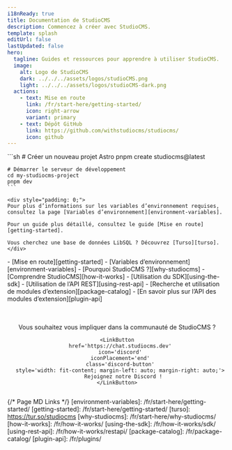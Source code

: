 ```yaml
---
i18nReady: true
title: Documentation de StudioCMS
description: Commencez à créer avec StudioCMS.
template: splash
editUrl: false
lastUpdated: false
hero:
  tagline: Guides et ressources pour apprendre à utiliser StudioCMS.
  image:
    alt: Logo de StudioCMS
    dark: ../../../assets/logos/studioCMS.png
    light: ../../../assets/logos/studioCMS-dark.png
  actions:
    - text: Mise en route
      link: /fr/start-here/getting-started/
      icon: right-arrow
      variant: primary
    - text: Dépôt GitHub
      link: https://github.com/withstudiocms/studiocms/
      icon: github
---
```



<Card title="Bienvenue sur StudioCMS" icon="seti:video">
  <Youtube id="Ukh3Zb9VjIM" />
</Card>

<CardGrid>

  <SplitCard title="Démarrage rapide" icon="rocket">
    ```sh
    # Créer un nouveau projet Astro
    pnpm create studiocms@latest

    # Démarrer le serveur de développement
    cd my-studiocms-project
    pnpm dev
    ```

    <div style="padding: 0;">
    Pour plus d’informations sur les variables d’environnement requises, consultez la page [Variables d’environnement][environment-variables].

    Pour un guide plus détaillé, consultez le guide [Mise en route][getting-started].

    Vous cherchez une base de données LibSQL ? Découvrez [Turso][turso].
    </div>

  </SplitCard>

  <ListCard title="En savoir plus sur StudioCMS" icon="information">
    - [Mise en route][getting-started]
    - [Variables d’environnement][environment-variables]
    - [Pourquoi StudioCMS ?][why-studiocms]
    - [Comprendre StudioCMS][how-it-works]
  </ListCard>

  <ListCard title="Personnalisation de StudioCMS" icon="puzzle">
    - [Utilisation du SDK][using-the-sdk]
    - [Utilisation de l’API REST][using-rest-api]
    - [Recherche et utilisation de modules d’extension][package-catalog]
    - [En savoir plus sur l’API des modules d’extension][plugin-api]
  </ListCard>

</CardGrid>

<Center>
  <div style="display: flex; flex-direction: column; margin-top: 3rem;">
    Vous souhaitez vous impliquer dans la communauté de StudioCMS ?

    <LinkButton
      href='https://chat.studiocms.dev'
      icon='discord'
      iconPlacement='end'
      class='discord-button'
      style='width: fit-content; margin-left: auto; margin-right: auto;'>
        Rejoignez notre Discord !
    </LinkButton>
  </div>
</Center>

{/* Page MD Links */}
[environment-variables]: /fr/start-here/getting-started/
[getting-started]: /fr/start-here/getting-started/
[turso]: https://tur.so/studiocms
[why-studiocms]: /fr/start-here/why-studiocms/
[how-it-works]: /fr/how-it-works/
[using-the-sdk]: /fr/how-it-works/sdk/
[using-rest-api]: /fr/how-it-works/restapi/
[package-catalog]: /fr/package-catalog/
[plugin-api]: /fr/plugins/
